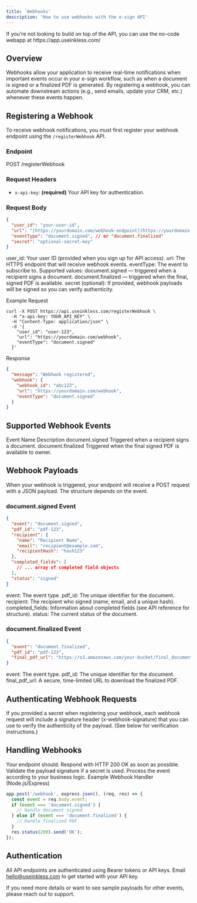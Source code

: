 ```yaml
---
title: 'Webhooks'
description: 'How to use webhooks with the e-sign API'
---
```


<Note>
  If you're not looking to build on top of the API, you can use the no-code webapp at https://app.useinkless.com/
</Note>

## Overview

Webhooks allow your application to receive real-time notifications when important events occur in your e-sign workflow, such as when a document is signed or a finalized PDF is generated. By registering a webhook, you can automate downstream actions (e.g., send emails, update your CRM, etc.) whenever these events happen.

## Registering a Webhook

To receive webhook notifications, you must first register your webhook endpoint using the `/registerWebhook` API.

### Endpoint

POST /registerWebhook

### Request Headers

- `x-api-key`: **(required)** Your API key for authentication.

### Request Body

```json
{
  "user_id": "your-user-id",
  "url": "[https://yourdomain.com/webhook-endpoint](https://yourdomain.com/webhook-endpoint)",
  "eventType": "document.signed", // or "document.finalized"
  "secret": "optional-secret-key"
}
```
user_id: Your user ID (provided when you sign up for API access).
url: The HTTPS endpoint that will receive webhook events.
eventType: The event to subscribe to. Supported values:
document.signed — triggered when a recipient signs a document.
document.finalized — triggered when the final, signed PDF is available.
secret (optional): If provided, webhook payloads will be signed so you can verify authenticity.

Example Request
```
curl -X POST https://api.useinkless.com/registerWebhook \
  -H "x-api-key: YOUR_API_KEY" \
  -H "Content-Type: application/json" \
  -d '{
    "user_id": "user-123",
    "url": "https://yourdomain.com/webhook",
    "eventType": "document.signed"
  }'
```
Response
```json
{
  "message": "Webhook registered",
  "webhook": {
    "webhook_id": "abc123",
    "url": "https://yourdomain.com/webhook",
    "eventType": "document.signed"
  }
}
```

## Supported Webhook Events
Event Name	Description
document.signed	Triggered when a recipient signs a document.
document.finalized	Triggered when the final signed PDF is available to owner.

## Webhook Payloads
When your webhook is triggered, your endpoint will receive a POST request with a JSON payload. The structure depends on the event.

### document.signed Event
```json
{
  "event": "document.signed",
  "pdf_id": "pdf-123",
  "recipient": {
    "name": "Recipient Name",
    "email": "recipient@example.com",
    "recipientHash": "hash123"
  },
  "completed_fields": [
    // ... array of completed field objects
  ],
  "status": "signed"
}
```
event: The event type.
pdf_id: The unique identifier for the document.
recipient: The recipient who signed (name, email, and a unique hash).
completed_fields: Information about completed fields (see API reference for structure).
status: The current status of the document.

### document.finalized Event
```json
{
  "event": "document.finalized",
  "pdf_id": "pdf-123",
  "final_pdf_url": "https://s3.amazonaws.com/your-bucket/final_document.pdf"
}
```
event: The event type.
pdf_id: The unique identifier for the document.
final_pdf_url: A secure, time-limited URL to download the finalized PDF.

## Authenticating Webhook Requests
If you provided a secret when registering your webhook, each webhook request will include a signature header (x-webhook-signature) that you can use to verify the authenticity of the payload. (See below for verification instructions.)

## Handling Webhooks

Your endpoint should:
Respond with HTTP 200 OK as soon as possible.
Validate the payload signature if a secret is used.
Process the event according to your business logic.
Example Webhook Handler (Node.js/Express)
```js
app.post('/webhook', express.json(), (req, res) => {
  const event = req.body.event;
  if (event === 'document.signed') {
    // Handle document signed
  } else if (event === 'document.finalized') {
    // Handle finalized PDF
  }
  res.status(200).send('OK');
});
```

## Authentication
All API endpoints are authenticated using Bearer tokens or API keys. Email hello@useinkless.com to get started with your API key.

If you need more details or want to see sample payloads for other events, please reach out to support.